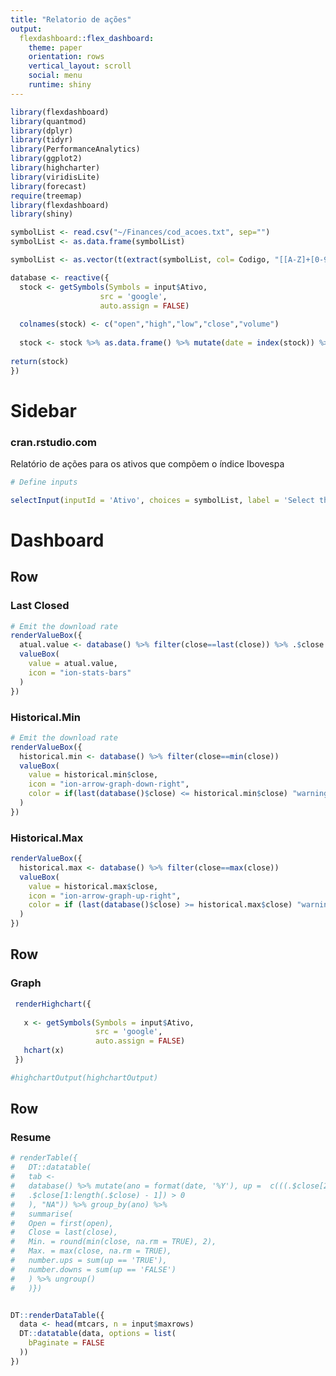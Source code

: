 ```yaml
---
title: "Relatorio de ações"
output: 
  flexdashboard::flex_dashboard:
    theme: paper
    orientation: rows
    vertical_layout: scroll
    social: menu
    runtime: shiny
---
```


```r

library(flexdashboard)
library(quantmod)
library(dplyr)
library(tidyr)
library(PerformanceAnalytics)
library(ggplot2)
library(highcharter)
library(viridisLite)
library(forecast)
require(treemap)
library(flexdashboard)
library(shiny)

symbolList <- read.csv("~/Finances/cod_acoes.txt", sep="")  
symbolList <- as.data.frame(symbolList)

symbolList <- as.vector(t(extract(symbolList, col= Codigo, "[[A-Z]+[0-9]]"))) %>% paste0("BVMF:",.)

database <- reactive({
  stock <- getSymbols(Symbols = input$Ativo,
                    src = 'google', 
                    auto.assign = FALSE)
  
  colnames(stock) <- c("open","high","low","close","volume")
  
  stock <- stock %>% as.data.frame() %>% mutate(date = index(stock)) %>%   drop_na() %>% mutate(valuation = ave(.$close, FUN = function(y) c(0, diff(y))), daily.return = as.vector(dailyReturn(stock)))
  
return(stock)
})

```

Sidebar {.sidebar}
=======================================================================

### cran.rstudio.com

Relatório de ações para os ativos que compõem o índice Ibovespa

```r

# Define inputs

selectInput(inputId = 'Ativo', choices = symbolList, label = 'Select the stock to analyze', selected = "BBAS3.SA")

```

Dashboard
=======================================================================

Row
-----------------------------------------------------------------------


### Last Closed {.value-box}

```r

# Emit the download rate
renderValueBox({
  atual.value <- database() %>% filter(close==last(close)) %>% .$close
  valueBox(
    value = atual.value,
    icon = "ion-stats-bars"
  )
})
```

### Historical.Min {.value-box}

```r

# Emit the download rate
renderValueBox({
  historical.min <- database() %>% filter(close==min(close))
  valueBox(
    value = historical.min$close,
    icon = "ion-arrow-graph-down-right",
    color = if(last(database()$close) <= historical.min$close) "warning" else "primary"
  )
})
```

### Historical.Max {.value-box}

```r

renderValueBox({
  historical.max <- database() %>% filter(close==max(close))
  valueBox(
    value = historical.max$close,
    icon = "ion-arrow-graph-up-right",
    color = if (last(database()$close) >= historical.max$close) "warning" else "primary"
  )
})
```


Row
-----------------------------------------------------------------------

### Graph

```r

 renderHighchart({
   
   x <- getSymbols(Symbols = input$Ativo,
                   src = 'google', 
                   auto.assign = FALSE)
   hchart(x)
 })

#highchartOutput(highchartOutput)

```

Row
-----------------------------------------------------------------------

### Resume

```r

# renderTable({
#   DT::datatable(
#   tab <-
#   database() %>% mutate(ano = format(date, '%Y'), up =  c(((.$close[2:length(.$close)] -
#   .$close[1:length(.$close) - 1]) > 0
#   ), "NA")) %>% group_by(ano) %>%
#   summarise(
#   Open = first(open),
#   Close = last(close),
#   Min. = round(min(close, na.rm = TRUE), 2),
#   Max. = max(close, na.rm = TRUE),
#   number.ups = sum(up == 'TRUE'),
#   number.downs = sum(up == 'FALSE')
#   ) %>% ungroup()
#   )})


DT::renderDataTable({
  data <- head(mtcars, n = input$maxrows)
  DT::datatable(data, options = list(
    bPaginate = FALSE
  ))
})

```
